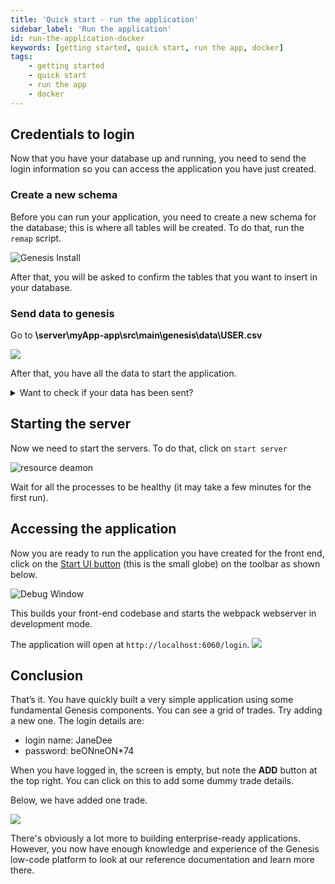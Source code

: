 ```yaml
---
title: 'Quick start - run the application'
sidebar_label: 'Run the application'
id: run-the-application-docker
keywords: [getting started, quick start, run the app, docker]
tags:
    - getting started
    - quick start
    - run the app
    - docker
---
```


## Credentials to login

Now that you have your database up and running, you need to send the login information so you can access the application you have just created.

### Create a new schema

Before you can run your application, you need to create a new schema for the database; this is where all tables will be created. To do that, run the `remap` script.

![Genesis Install](/img/intellij-remap.png)

After that, you will be asked to confirm the tables that you want to insert in your database.

### Send data to genesis

Go to **\server\myApp-app\src\main\genesis\data\USER.csv**

![](/img/import_csv_to_genesis.png)

After that, you have all the data to start the application.

<details>
  <summary>Want to check if your data has been sent?</summary>
  To check your database, Genesis Intellij plugin has the following script 

  ![](/img/DbMon-script.png)

  type `table USER` and then `search 1` you will be displayed the following:

```kotlin
==================================
Genesis Database Monitor
Enter 'help' for a list of commands
==================================
DbMon>table USER
DbMon:USER>search 1
==================================
USER
==================================
Field Name                               Value                                    Type                
===========================================================================================
TIMESTAMP                                2023-04-20 18:59:04.080(n:0,s:1428)      NANO_TIMESTAMP      
COMPANY_ID                                                                        STRING              
COMPANY_NAME                             GENESIS                                  STRING              
DOMAIN                                                                            STRING              
EMAIL_ADDRESS                            jane.dee@genesis.global                  STRING
FIRST_NAME                               Jane                                     STRING
LAST_LOGIN                               2016-04-28                               DATE                
LAST_NAME                                Dee                                      STRING
ONLINE                                   false                                    BOOLEAN             
PASSWORD                                 775d545a8f34a8bf6c3f9d9c6381fbc8d3d76... STRING
PASSWORD_EXPIRY_DATETIME                                                          DATETIME            
REFRESH_TOKEN                            dPbpA8ej38DzoEG44t0lyLrjeL80TMqR         STRING              
STATUS                                   ENABLED                                  STRING              
USER_NAME                                JaneDee                                  STRING
-------------------------------------------------------------------------------------------
-------------------------------------------------------------------------------------------
Total Results:  1
DbMon:USER>
```
</details>

## Starting the server

Now we need to start the servers. To do that, click on `start server`

![resource deamon](/img/start_server.png)

Wait for all the processes to be healthy (it may take a few minutes for the first run).

## Accessing the application

Now you are ready to run the application you have created for the front end, click on the [Start UI button](../../../server/tooling/intellij-plugin/#starting-the-ui) (this is the small globe) on the toolbar as shown below.

![Debug Window](/img/intellij-ui.png)

This builds your front-end codebase and starts the webpack webserver in development mode.

The application will open at `http://localhost:6060/login`.
![](/img/btfe--positions-example--login.png)


## Conclusion
That’s it. You have quickly built a very simple application using some fundamental Genesis components. You can see a grid of trades. Try adding a new one.
The login details are: 

- login name: JaneDee
- password: beONneON*74

When you have logged in, the screen is empty, but note the **ADD** button at the top right. You can click on this to add some dummy trade details.

Below, we have added one trade.

![](/img/final-result.png)

There's obviously a lot more to building enterprise-ready applications. However, you now have enough knowledge and experience of the Genesis low-code platform to look at our reference documentation and learn more there.
